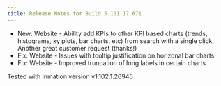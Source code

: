 ```yaml
---
title: Release Notes for Build 5.101.17.671
---
```


- New: Website - Ability add KPIs to other KPI based charts (trends, histograms, xy plots, bar charts, etc) from search with a single click. Another great customer request (thanks!)
- Fix: Website - Issues with tooltip justification on horizonal bar charts
- Fix: Website - Improved truncation of long labels in certain charts

Tested with inmation version v1.102.1.26945